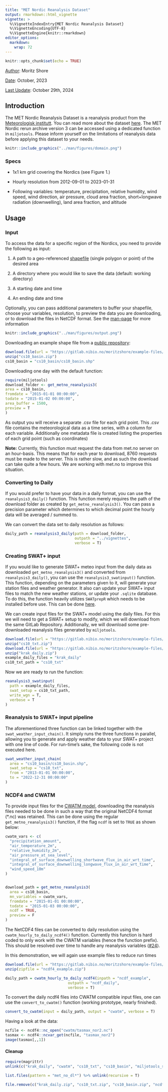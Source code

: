 ```yaml
---
title: "MET Nordic Reanalysis Dataset"
output: rmarkdown::html_vignette
vignette: >
  %\VignetteIndexEntry{MET Nordic Reanalysis Dataset}
  %\VignetteEncoding{UTF-8}
  %\VignetteEngine{knitr::rmarkdown}
editor_options: 
  markdown: 
    wrap: 72
---
```


```r
knitr::opts_chunk$set(echo = TRUE)
```

[Author]{.underline}: Moritz Shore

[Date]{.underline}: October, 2023

[Last Update]{.underline}: October 29th, 2024

## Introduction

The MET Nordic Reanalysis Dataset is a reanalysis product from the
[Meteorologisk institutt](https://www.met.no/). You can read more about
the dataset
[here](https://github.com/metno/NWPdocs/wiki/MET-Nordic-dataset). The
MET Nordic rerun archive version 3 can be accessed using a dedicated
function in `miljotools`. Please inform yourself on the limitations of
reanalysis data before applying this dataset to your needs.

```r
knitr::include_graphics("../man/figures/domain.png")
```

### Specs

-   1x1 km grid covering the Nordics (see Figure 1.)

-   Hourly resolution from 2012-09-01 to 2023-01-31

-   Following variables: temperature, precipitation, relative humidity,
    wind speed, wind direction, air pressure, cloud area fraction,
    short+longwave radiation (downwelling), land area fraction, and
    altitude

## Usage

### Input

To access the data for a specific region of the Nordics, you need to
provide the following as input:

1.  A path to a geo-referenced
    [shapefile](https://doc.arcgis.com/en/arcgis-online/reference/shapefiles.htm)
    (single polygon or point) of the desired area

2.  A directory where you would like to save the data (default: working
    directory)

3.  A starting date and time

4.  An ending date and time

Optionally, you can pass additional parameters to buffer your shapefile,
choose your variables, resolution, to preview the data you are
downloading, or to download the files in NetCDF format. See the
[man-page](https://moritzshore.github.io/miljotools/reference/get_metno_reanalysis3.html)
for more information

```r
knitr::include_graphics("../man/figures/output.png")
```

Downloading an example shape file from a [public
repository](https://gitlab.nibio.no/moritzshore/example-files):

```r
download.file(url = "https://gitlab.nibio.no/moritzshore/example-files/-/raw/main/MetNoReanalysisV3/cs10_basin.zip", destfile = "cs10_basin.zip")
unzip("cs10_basin.zip")
cs10_basin = "cs10_basin/cs10_basin.shp"
```

Downloading one day with the default function:

```r
require(miljotools)
download_folder <- get_metno_reanalysis3(
area = cs10_basin,
fromdate = "2015-01-01 00:00:00",
todate = "2015-01-02 00:00:00", 
area_buffer = 1500,
preview = T
)
```

As output you will receive a separate .csv file for each grid point.
This .csv file contains the meteorological data as a time series, with a
column for each variable. Additionally one metadata file is created
listing the properties of each grid point (such as coordinates)

**Note:** Currently, this function must request the data from met.no
server on an hour-basis. This means that for each year to download, 8760
requests must be made to the server. This is rather slow, and as such
the download can take quite a few hours. We are working with met.no to
improve this situation.

### Converting to Daily

If you would prefer to have your data in a daily format, you can use the
`reanalysis3_daily()` function. This function merely requires the path
of the download folder as created by `get_metno_reanalysis3()`. You can
pass a precision parameter which determines to which decimal point the
hourly data will be averaged / summed to.

We can convert the data set to daily resolution as follows:

```r
daily_path = reanalysis3_daily(path = download_folder,
                               outpath = "../vignettes",
                               verbose = T)
```

### Creating SWAT+ input

If you would like to generate SWAT+ meteo input from the daily data as
downloaded `get_metno_reanalysis3()` and converted from
`reanalysis3_daily()`, you can use the `reanalysis3_swatinput()`
function. This function, depending on the parameters given to it, will
generate your station files and weather generator. It also can update
your SWAT+ input files to match the new weather stations, or update your
`.sqlite` database. To do this, the function heavily utilizes
`SWATprepR` which needs to be installed before use. This can be done
[here](https://biopsichas.github.io/SWATprepR/).

We can create input files for the SWAT+ model using the daily files. For
this we will need to get a SWAT+ setup to modify, which we will download
from the same GitLab Repository. Additionally, we will download some
pre-downloaded reanalysis files generated by `miljotools`.

```r
download.file(url = "https://gitlab.nibio.no/moritzshore/example-files/-/raw/main/MetNoReanalysisV3/cs10_txt.zip", destfile = "cs10_txt.zip")
unzip("cs10_txt.zip")
download.file(url = "https://gitlab.nibio.no/moritzshore/example-files/-/raw/main/MetNoReanalysisV3/krak_daily.zip", destfile = "krak_daily.zip")
unzip("krak_daily.zip")
example_daily_files = "krak_daily"
cs10_txt_path = "cs10_txt"
```

Now we are ready to run the function:

```r
reanalysis3_swatinput(
  path = example_daily_files,
  swat_setup = cs10_txt_path,
  write_wgn = T,
  verbose = T
)
```

### Reanalysis to SWAT+ input pipeline

The aforementioned three function can be linked together with the
`swat_weather_input_chain()`. It simply runs the three functions in
parallel, allowing you to generate and apply weather data to your SWAT+
project with one line of code. For run-time's sake, the following code
is not executed here.

```r
swat_weather_input_chain(
  area = "cs10_basin/cs10_basin.shp",
  swat_setup = "cs10_txt",
  from = "2013-01-01 00:00:00",
  to = "2022-12-31 00:00:00"
)
```

### NCDF4 and CWATM

To provide input files for the [CWATM
model](https://cwatm.iiasa.ac.at/), downloading the reanalysis files
needed to be done in such a way that the original NetCDF4 format (\*.nc)
was retained. This can be done using the regular
`get_metno_reanalysis3()` function, if the flag `ncdf` is set to `TRUE`
as shown below:

```r

cwatm_vars <- c(
  "precipitation_amount",
  "air_temperature_2m",
  "relative_humidity_2m",
  "air_pressure_at_sea_level",
  "integral_of_surface_downwelling_shortwave_flux_in_air_wrt_time",
  "integral_of_surface_downwelling_longwave_flux_in_air_wrt_time",
  "wind_speed_10m"
)


download_path = get_metno_reanalysis3(
  area = cs10_basin,
  mn_variables = cwatm_vars,
  fromdate = "2015-01-01 00:00:00",
  todate = "2015-01-03 00:00:00",
  ncdf = TRUE, 
  preview = F
)
```

The NetCDF4 files can be converted to daily resolution using the
`cwatm_hourly_to_daily_ncdf4()` function. Currently this function is
hard coded to only work with the CWATM variables (hence the function
prefix). This should be resolved over time to handle any reanalysis
variables ([#24](https://github.com/moritzshore/miljotools/issues/24)).

In this demonstration, we will again use example files to reduce run
times

```r
download.file(url = "https://gitlab.nibio.no/moritzshore/example-files/-/raw/main/MetNoReanalysisV3/ncdf_example.zip", destfile = "ncdf4_example.zip")
unzip(zipfile = "ncdf4_example.zip")
```

```r
daily_path = cwatm_hourly_to_daily_ncdf4(inpath = "ncdf_example",
                            outpath = "ncdf_daily",
                            verbose = T)
```

To convert the daily ncdf4 files into CWATM compatible input files, one
can use the `convert_to_cwatm()` function (working prototype, nearly
finished).

```r
convert_to_cwatm(input = daily_path, output = "cwatm", verbose = T)

```

Having a look at the data:

```r
ncfile <- ncdf4::nc_open("cwatm/tasmax_nor2.nc")
tasmax <- ncdf4::ncvar_get(ncfile, "tasmax_nor2")
image(tasmax[,,1])
```

#### Cleanup

```r
require(magrittr)
unlink(c("krak_daily", "cwatm", "cs10_txt", "cs10_basin", "miljotools_swat_backup", "ncdf_daily", "ncdf_example"), recursive = T)

list.files(pattern = "met_no_dl*") %>% unlink(recursive = T)

file.remove(c("krak_daily.zip", "cs10_txt.zip", "cs10_basin.zip", "ncdf4_example.zip"))
```
